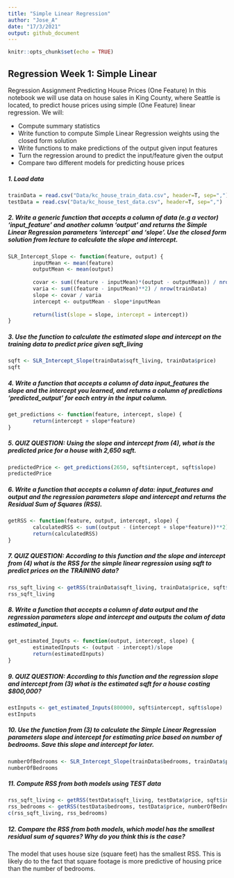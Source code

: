 ```yaml
---
title: "Simple Linear Regression"
author: "Jose_A"
date: "17/3/2021"
output: github_document
---
```


```r
knitr::opts_chunk$set(echo = TRUE)
```



## Regression Week 1: Simple Linear 
Regression Assignment
Predicting House Prices (One Feature)
In this notebook we will use data on house sales in King County, where Seattle is located, to predict house prices using simple (One Feature) linear regression. We will:

  * Compute summary statistics
  * Write function to compute Simple Linear Regression weights using the closed form solution
  * Write functions to make predictions of the output given input features
  * Turn the regression around to predict the input/feature given the output
  * Compare two different models for predicting house prices



##### 1. Load data

```r
trainData = read.csv("Data/kc_house_train_data.csv", header=T, sep=",")
testData = read.csv("Data/kc_house_test_data.csv", header=T, sep=",")
```

##### 2. Write a generic function that accepts a column of data (e.g a vector) 'input_feature' and another column 'output' and returns the Simple Linear Regression parameters 'intercept' and 'slope'. Use the closed form solution from lecture to calculate the slope and intercept.

```r
SLR_Intercept_Slope <- function(feature, output) {
        inputMean <- mean(feature)
        outputMean <- mean(output)
        
        covar <- sum((feature - inputMean)*(output - outputMean)) / nrow(trainData)
        varia <- sum((feature - inputMean)**2) / nrow(trainData)
        slope <- covar / varia
        intercept <- outputMean - slope*inputMean
        
        return(list(slope = slope, intercept = intercept))
}
```

##### 3. Use the function to calculate the estimated slope and intercept on the training data to predict price given sqft_living

```r
sqft <- SLR_Intercept_Slope(trainData$sqft_living, trainData$price)
sqft
```

##### 4. Write a function that accepts a column of data input_features the slope and the intercept you learned, and returns a column of predictions 'predicted_output' for each entry in the input column.

```r
get_predictions <- function(feature, intercept, slope) {
        return(intercept + slope*feature)
}
```

##### 5. QUIZ QUESTION: Using the slope and intercept from (4), what is the predicted price for a house with 2,650 sqft.

```r
predictedPrice <- get_predictions(2650, sqft$intercept, sqft$slope)
predictedPrice
```

##### 6. Write a function that accepts a column of data: input_features and output and the regression parameters slope and intercept and returns the Residual Sum of Squares (RSS).

```r
getRSS <- function(feature, output, intercept, slope) {
        calculatedRSS <- sum((output - (intercept + slope*feature))**2)
        return(calculatedRSS)
}
```

##### 7. QUIZ QUESTION: According to this function and the slope and intercept from (4) what is the RSS for the simple linear regression using sqft to predict prices on the TRAINING data?

```r
rss_sqft_living <- getRSS(trainData$sqft_living, trainData$price, sqft$intercept, sqft$slope)
rss_sqft_living
```

##### 8. Write a function that accepts a column of data output and the regression parameters slope and intercept and outputs the colum of data estimated_input.

```r
get_estimated_Inputs <- function(output, intercept, slope) {
        estimatedInputs <- (output - intercept)/slope
        return(estimatedInputs)
}
```

##### 9. QUIZ QUESTION: According to this function and the regression slope and intercept from (3) what is the estimated sqft for a house costing $800,000?

```r
estInputs <- get_estimated_Inputs(800000, sqft$intercept, sqft$slope)
estInputs
```

##### 10. Use the function from (3) to calculate the Simple Linear Regression parameters slope and intercept for estimating price based on number of bedrooms. Save this slope and intercept for later.

```r
numberOfBedrooms <- SLR_Intercept_Slope(trainData$bedrooms, trainData$price)
numberOfBedrooms
```

##### 11. Compute RSS from both models using TEST data

```r
rss_sqft_living <- getRSS(testData$sqft_living, testData$price, sqft$intercept, sqft$slope)
rss_bedrooms <- getRSS(testData$bedrooms, testData$price, numberOfBedrooms$intercept, numberOfBedrooms$slope)
c(rss_sqft_living, rss_bedrooms)
```

##### 12. Compare the RSS from both models, which model has the smallest residual sum of squares? Why do you think this is the case?

The model that uses house size (square feet) has the smallest RSS. This is likely do to the fact that square footage is more predictive of housing price than the number of bedrooms.

